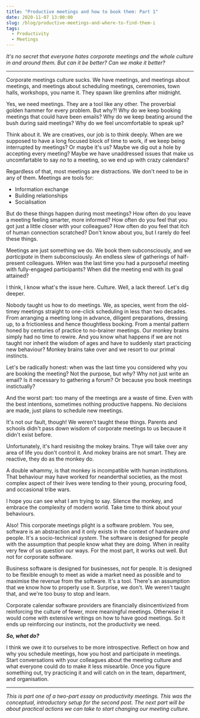 ```yaml
---
title: "Productive meetings and how to book them: Part 1"
date: 2020-11-07 13:00:00
slug: /blog/productive-meetings-and-where-to-find-them-i
tags:
  - Productivity
  - Meetings
---
```


*It's no secret that everyone hates corporate meetings and the whole culture in and around them. But can it be better? Can _we_ make it better?*

***

Corporate meetings culture sucks. We have meetings, and meetings about meetings, and meetings about scheduling meetings, ceremonies, town halls, workshops, you name it. They spawn like gremlins after midnight. 

Yes, we need meetings. They are a tool like any other. The proverbial golden hammer for every problem. But why?! Why do we keep booking meetings that could have been emails? Why do we keep beating around the bush during said meetings? Why do we feel uncomfortable to speak up? 

Think about it. We are creatives, our job is to think deeply. When are we supposed to have a long focused block of time to work, if we keep being interrupted by meetings? Or maybe it's us? Maybe we dig out a hole by accepting every meeting? Maybe we have unaddressed issues that make us uncomfartable to say _no_ to a meeting, so we end up with crazy calendars? 

Regardless of that, most meetings are distractions. We don't need to be in any of them. Meetings are tools for:
- Information exchange 
- Building relationships 
- Socialisation

But do these things happen during most meetings? How often do you leave a meeting feeling smarter, more informed? How often do you feel that you got just a little closer with your colleagues? How often do you feel that itch of human connection scratched? Don't know about you, but I rarely do feel these things. 

Meetings are just something we do. We book them subconsciously, and we _participate_ in them subconsciously. An endless slew of gatherings of half-present colleagues. WHen was the last time you had a purposeful meeting with fully-engaged participants? When did the meeting end with its goal attained? 

I think, I know what's the issue here. Culture. Well, a lack thereof. Let's dig deeper.

Nobody taught us how to do meetings. We, as species, went from the old-timey meetings straight to one-click scheduling in less than two decades. From arranging a meeting long in advance, diligent preparations, dressing up, to a frictionless and hence thoughtless booking. From a mental pattern honed by centuries of practice to no-brainer meetings. Our monkey brains simply had no time to rewire. And you know what happens if we are not taught nor inherit the wisdom of ages and have to suddenly start practicing new behaviour? Monkey brains take over and we resort to our primal instincts.

Let's be radically honest: when was the last time you considered why you are booking the meeting? Not the purpose, but _why_? Why not just write an email? Is it necessary to gathering a forum? Or because you book meetings instictually? 

And the worst part: too many of the meetings are a waste of time. Even with the best intentions, sometimes nothing productive happens. No decisions are made, just plans to schedule new meetings. 

It's not our fault, though! We weren't taught these things. Parents and schools didn't pass down wisdom of corporate meetings to us because it didn't exist before. 

Unfortunately, it's hard resisitng the mokey brains. Thye will take over any area of life you don't control it. And mokey brains are not smart. They are reactive, they do as the monkey do. 

A double whammy, is that monkey is incompatible with human institutions. That behaviour may have worked for neanderthal societies, as the most complex aspect of their lives were tending to their young, procuring food, and occasional tribe wars. 

I hope you can see what I am trying to say. Silence the monkey, and embrace the complexity of modern world. Take time to think about your behaviours. 

Also! This corporate meetings plight is a software problem. You see, software is an abstraction and it only exists in the context of hardware *and* people. It's a socio-technical _system_. The software is designed for people with the assumption that people know what they are doing. When in reality very few of us question our ways. For the most part, it works out well. But not for corporate software.

Business software is designed for businesses, not for people. It is designed to be flexible enough to meet as wide a market need as possible and to maximise the revenue from the software. It's a tool. There's an assumption that we know how to properly use it. Surprise, we don't. We weren't taught that, and we're too busy to stop and learn. 

Corporate calendar software providers are financially disincentivized from reinforcing the culture of fewer, more meaningful meetings. Otherwise it would come with extensive writings on how to have good meetings. So it ends up reinforcing our instincts, not the productivity we need. 

_**So, what do?**_

I think we owe it to ourselves to be more introspective. Reflect on how and why you schedule meetings, how you host and participate in meetings. Start conversations with your colleagues about the meeting culture and what everyone could do to make it less misearble. Once you figure something out, try practicing it and will catch on in the team, department, and organisation. 

***

*This is part one of a two-part essay on productivity meetings. This was the conceptual, introductory setup for the second post. The next part will be about practical actions we can take to start changing our meeting culture.*
